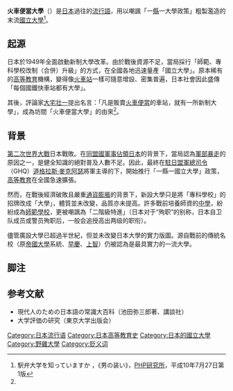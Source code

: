 '''火車便當大學'''（{{jpn|j=駅弁大学|hg=えきべんだいがく|rm=ekiben daigaku|f=y}}）是[[日本|日本]]過往的[[流行語|流行語]]，用以嘲諷「一[[都道府縣|縣]]一大學政策」粗製濫造的末流[[國立大學|國立大學]]<ref name="itasake">駅弁大学を知っていますか {{link-ja|板坂元|板坂元}}，《男の装い》，[[PHP研究所|PHP研究所]]，平成10年7月27日第1版</ref>。

== 起源 ==
日本於1949年全面啟動新制大學改革。由於戰後資源不足，當局採行「師範、專科學校改制（合併）升級」的方式，在全國各地迅速量產「國立大學」。原本稀有的[[高等教育|高等教育]]機構，變得像[[火車站|火車站]]一樣可隨意增設、密集普遍，日本社會因此盛傳「每個國鐵快車站都有大學」。

其後，評論家[[大宅壮一|大宅壮一]]提出名言：「凡是販賣[[火車便當|火車便當]]的車站，就有一所新制大學」，成為坊間「火車便當大學」的由來<ref name="itasake"></ref>。

== 背景 ==
[[第二次世界大戰|第二次世界大戰]]日本戰敗。在[[同盟國軍事佔領日本|同盟國軍事佔領日本]]的背景下，當局認為[[日本法西斯主義|軍部暴走]]的原因之一，是健全知識的絕對普及人數不足。因此，最終在[[駐日盟軍總司令|駐日盟軍總司令]]（GHQ）[[道格拉斯·麥克阿瑟|道格拉斯·麥克阿瑟]]將軍主導的{{link-ja|日本學制改革|学制改革}}下，開始推行「一縣一國立大學」政策，[[高等教育|高等教育]]在全國急速擴張。

然而，在戰後經濟破敗且嚴重[[通貨膨脹|通貨膨脹]]的背景下，新設大學只是將「專科學校」的招牌改成「大學」，體質並未改變，品質亦未提高。許多戰前培養師資的[[中學|中學]]，紛紛成為[[師範學校|師範學校]]，更被嘲諷為「二階級特進」（日本对于“殉职”的别称，日本自卫队成员或警员殉职后，一般会追授高出两级的职衔）。

儘管廣設大學已超過半世紀，但並未改變日本大學的實力版圖。源自戰前的傳統名校（原[[帝國大學|帝國大學]]系統、[[早慶|早慶]]、[[上智|上智]]）仍被認為是最具實力的一流大學。

== 脚注 ==
{{reflist}}

== 参考文献 ==
* 現代人のための日本語の常識大百科（池田弥三郎著、講談社）　
* 大学評価の研究（東京大学出版会）

[[Category:日本流行语|Category:日本流行语]]
[[Category:日本高等教育史|Category:日本高等教育史]]
[[Category:日本的國立大學|Category:日本的國立大學]]
[[Category:野雞大學|Category:野雞大學]]
[[Category:贬义词|Category:贬义词]]